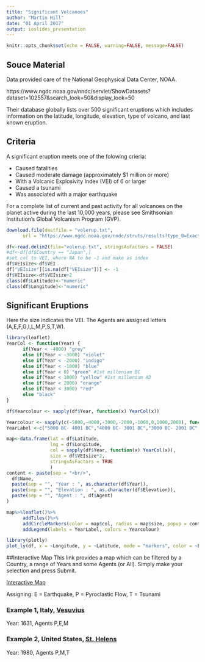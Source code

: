 ```yaml
---
title: "Significant Volcanoes"
author: "Martin Hill"
date: "01 April 2017"
output: ioslides_presentation
---
```


```r
knitr::opts_chunk$set(echo = FALSE, warning=FALSE, message=FALSE)
```

## Souce Material

Data provided care of the National Geophysical Data Center, NOAA.

https://www.ngdc.noaa.gov/nndc/servlet/ShowDatasets?dataset=102557&search_look=50&display_look=50

Their database globally lists over 500 significant eruptions which includes information on the latitude, longitude, elevation, type of volcano, and last known eruption.

## Criteria
A significant eruption meets one of the folowing crieria:  

- Caused fatalities
- Caused moderate damage (approximately $1 million or more)
- With a Volcanic Explosivity Index (VEI) of 6 or larger
- Caused a tsunami
- Was associated with a major earthquake

For a complete list of current and past activity for all volcanoes on the planet active during the last 10,000 years, please see Smithsonian Institution's Global Volcanism Program (GVP). 


```r
download.file(destfile = "volerup.txt",
      url = "https://www.ngdc.noaa.gov/nndc/struts/results?type_0=Exact&query_0=$HAZ_EVENT_ID&t=102557&s=50&d=54&dfn=volerup.txt")

df<-read.delim2(file="volerup.txt", stringsAsFactors = FALSE)
#df<-df[df$Country == "Japan",]
#set col to VEI, where NA to be -1 and make as index
df$VEIsize<-df$VEI
df["VEIsize"][is.na(df["VEIsize"])] <- -1
df$VEIsize<-df$VEIsize+2
class(df$Latitude)<-"numeric"
class(df$Longitude)<-"numeric"
```

## Significant Eruptions
Here the size indicates the VEI. The Agents are assigned letters (A,E,F,G,I,L,M,P,S,T,W).
```r
library(leaflet)
YearCol <- function(Year) {
      if(Year < -4000) "grey"
      else if(Year < -3000) "violet"
      else if(Year < -2000) "indigo"
      else if(Year < -1000) "blue"
      else if(Year < 0) "green" #1st millenium BC
      else if(Year < 1000) "yellow" #1st millenium AD
      else if(Year < 2000) "orange"
      else if(Year < 3000) "red"
      else "black"
}

df$Yearcolour <- sapply(df$Year, function(x) YearCol(x))

Yearcolour <- sapply(c(-5000,-4000,-3000,-2000,-1000,0,1000,2000), function(x) YearCol(x))
YearLabel <-c("5000 BC- 4001 BC","4000 BC- 3001 BC","3000 BC- 2001 BC","2000 BC- 1001 BC","1000 BC- 1 BC", "1 AD- 1000 AD", "1001 AD- 2000 AD","2001 AD- 3000 AD")

map<-data.frame(lat = df$Latitude,
                lng = df$Longitude,
                col = sapply(df$Year, function(x) YearCol(x)),
                size = df$VEIsize*2,
                stringsAsFactors = TRUE
                )
content <- paste(sep = "<br/>",
  df$Name,
  paste(sep = "", "Year : ", as.character(df$Year)),
  paste(sep = "", "Elevation : ", as.character(df$Elevation)),
  paste(sep = "", "Agent : ", df$Agent)
)

map%>%leaflet()%>%
      addTiles()%>%
      addCircleMarkers(color = map$col, radius = map$size, popup = content)%>%
      addLegend(labels = YearLabel, colors = Yearcolour)
```


```r
library(plotly)
plot_ly(df, x = ~Longitude, y = ~Latitude, mode = "markers", color = ~Elevation, size = ~VEIsize)
```

##Interactive Map
This link provides a map which can be filtered by a Country, a range of Years and some Agents (or All).
Simply make your selection and press Submit. 

[Interactive Map](https://martinhill001.shinyapps.io/Significant_Volcanoes/)

Assigning: E = Earthquake, P = Pyroclastic Flow, T = Tsunami  


### Example 1, Italy, [Vesuvius](http://www.protezionecivile.gov.it/jcms/en/eruzione_vesuvio_1631.wp)
Year: 1631, Agents P,E,M

### Example 2, United States, [St. Helens](http://volcano.oregonstate.edu/mt-st-helens)
Year: 1980, Agents P,M,T


